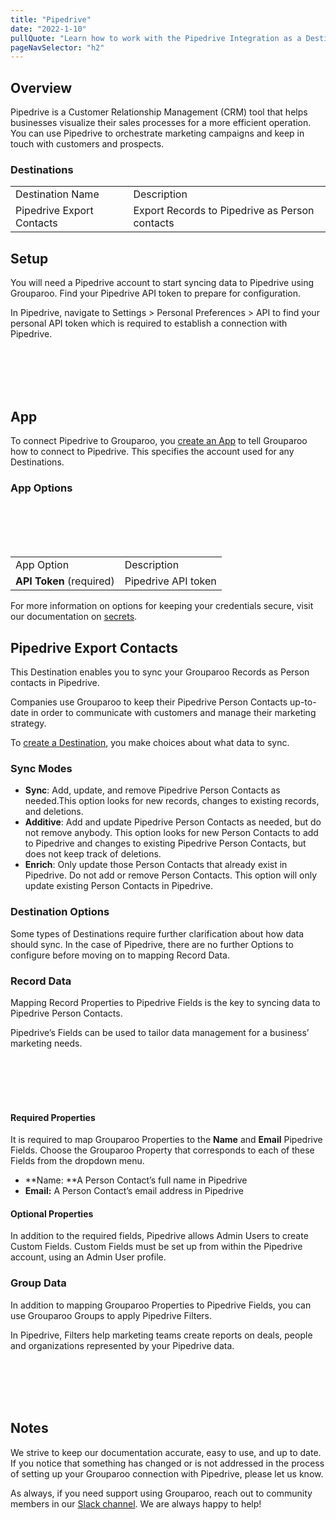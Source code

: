 ```yaml
---
title: "Pipedrive"
date: "2022-1-10"
pullQuote: "Learn how to work with the Pipedrive Integration as a Destination."
pageNavSelector: "h2"
---
```


<PluginDocsLinks plugin="Pipedrive" />

## Overview

Pipedrive is a Customer Relationship Management (CRM) tool that helps businesses visualize their sales processes for a more efficient operation. You can use Pipedrive to orchestrate marketing campaigns and keep in touch with customers and prospects.

### Destinations

<table className="docTable">
  <tablebody>
    <tr>
      <td>Destination Name</td>
      <td>Description</td>
    </tr>
    <tr>
      <td>Pipedrive Export Contacts</td>
      <td>Export Records to Pipedrive as Person contacts</td>
    </tr>
  </tablebody>
</table>

## Setup

You will need a Pipedrive account to start syncing data to Pipedrive using Grouparoo. Find your Pipedrive API token to prepare for configuration.

In Pipedrive, navigate to Settings > Personal Preferences > API to find your personal API token which is required to establish a connection with Pipedrive.

<ImageInBrowserFrame
  src="/images/docs/integrations/pipedrive/setup/setup-1.png"
  alt="API Keys"
  width={720}
  height={159}
/>
<br></br>
<br></br>

## App

To connect Pipedrive to Grouparoo, you [create an App](https://www.grouparoo.com/docs/config/apps) to tell Grouparoo how to connect to Pipedrive. This specifies the account used for any Destinations.

### App Options

<ImageInBrowserFrame
  src="/images/docs/integrations/pipedrive/app/options.png"
  alt="Pipedrive App Options"
  width={720}
  height={126}
/>
<br></br>
<br></br>

<table className="docTable">
  <tablebody>
    <tr>
      <td>App Option</td>
      <td>Description</td>
    </tr>
    <tr>
      <td>
        <strong>API Token</strong> (required)
      </td>
      <td>Pipedrive API token</td>
    </tr>
  </tablebody>
</table>

For more information on options for keeping your credentials secure, visit our documentation on [secrets](https://www.grouparoo.com/docs/support/secrets).

## Pipedrive Export Contacts

This Destination enables you to sync your Grouparoo Records as Person contacts in Pipedrive.

Companies use Grouparoo to keep their Pipedrive Person Contacts up-to-date in order to communicate with customers and manage their marketing strategy.

To [create a Destination](https://www.grouparoo.com/docs/config/destinations), you make choices about what data to sync.

### Sync Modes

- **Sync**: Add, update, and remove Pipedrive Person Contacts as needed.This option looks for new records, changes to existing records, and deletions.
- **Additive**: Add and update Pipedrive Person Contacts as needed, but do not remove anybody. This option looks for new Person Contacts to add to Pipedrive and changes to existing Pipedrive Person Contacts, but does not keep track of deletions.
- **Enrich**: Only update those Person Contacts that already exist in Pipedrive. Do not add or remove Person Contacts. This option will only update existing Person Contacts in Pipedrive.

### Destination Options

Some types of Destinations require further clarification about how data should sync. In the case of Pipedrive, there are no further Options to configure before moving on to mapping Record Data.

### Record Data

Mapping Record Properties to Pipedrive Fields is the key to syncing data to Pipedrive Person Contacts.

Pipedrive’s Fields can be used to tailor data management for a business’ marketing needs.

<ImageInBrowserFrame
  src="/images/docs/integrations/pipedrive/export-contacts/record-data.png"
  alt="Pipedrive Export Contacts Record Data"
  width={720}
  height={485}
/>
<br></br>
<br></br>

#### Required Properties

It is required to map Grouparoo Properties to the **Name** and **Email** Pipedrive Fields. Choose the Grouparoo Property that corresponds to each of these Fields from the dropdown menu.

- **Name: **A Person Contact’s full name in Pipedrive
- **Email:** A Person Contact’s email address in Pipedrive

#### Optional Properties

In addition to the required fields, Pipedrive allows Admin Users to create Custom Fields. Custom Fields must be set up from within the Pipedrive account, using an Admin User profile.

### Group Data

In addition to mapping Grouparoo Properties to Pipedrive Fields, you can use Grouparoo Groups to apply Pipedrive Filters.

In Pipedrive, Filters help marketing teams create reports on deals, people and organizations represented by your Pipedrive data.

<ImageInBrowserFrame
  src="/images/docs/integrations/pipedrive/export-contacts/group-data.png"
  alt="Pipedrive Export Contacts Group Data"
  width={720}
  height={208}
/>
<br></br>
<br></br>

## Notes

We strive to keep our documentation accurate, easy to use, and up to date. If you notice that something has changed or is not addressed in the process of setting up your Grouparoo connection with Pipedrive, please let us know.

As always, if you need support using Grouparoo, reach out to community members in our [Slack channel](https://www.grouparoo.com/chat). We are always happy to help!
